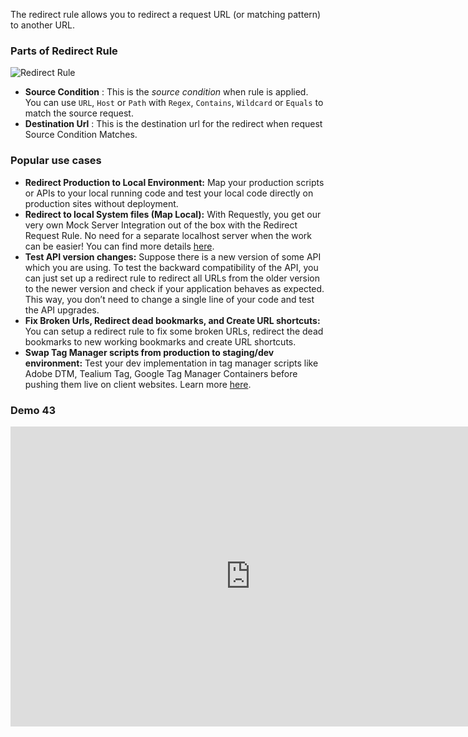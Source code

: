 The redirect rule allows you to redirect a request URL (or matching pattern) to another URL. 

### Parts of Redirect Rule
<img src="/img/docs/annotated-redirect-rule.png" alt="Redirect Rule"/>

- **Source Condition** : This is the *source condition* when rule is applied. You can use `URL`, `Host` or `Path` with `Regex`, `Contains`, `Wildcard` or `Equals` to match the source request.
- **Destination Url** : This is the destination url for the redirect when request Source Condition Matches.


### Popular use cases

- **Redirect Production to Local Environment:** Map your production scripts or APIs to your local running code and test your local code directly on production sites without deployment.
- **Redirect to local System files (Map Local):** With Requestly, you get our very own Mock Server Integration out of the box with the Redirect Request Rule. No need for a separate localhost server when the work can be easier! You can find more details [here](https://docs.requestly.tech/browser-extension/chrome/features/map-local).
- **Test API version changes:** Suppose there is a new version of some API which you are using. To test the backward compatibility of the API, you can just set up a redirect rule to redirect all URLs from the older version to the newer version and check if your application behaves as expected. This way, you don’t need to change a single line of your code and test the API upgrades.
- **Fix Broken Urls, Redirect dead bookmarks, and Create URL shortcuts:** You can setup a redirect rule to fix some broken URLs, redirect the dead bookmarks to new working bookmarks and create URL shortcuts.
- **Swap Tag Manager scripts from production to staging/dev environment:** Test your dev implementation in tag manager scripts like Adobe DTM, Tealium Tag, Google Tag Manager Containers before pushing them live on client websites. Learn more [here](https://requestly.io/blog/replace-adobe-launch-production-script-with-development-script).


### Demo 43
 
<center>
  <iframe width="768" height="480" src="https://www.youtube.com/embed/lOt1kGKTq-w" title="YouTube video player" frameborder="0" allow="accelerometer; autoplay; clipboard-write; encrypted-media; gyroscope; picture-in-picture; web-share" allowfullscreen></iframe>
</center>